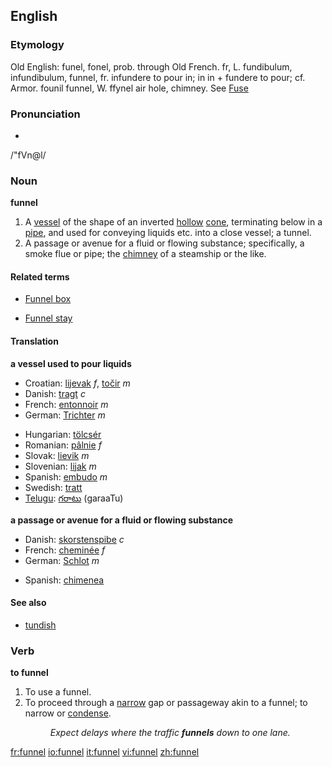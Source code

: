==English==
===Etymology===
Old English: funel, fonel, prob. through Old French. fr, L.
fundibulum, infundibulum, funnel, fr. infundere to pour in;
in in + fundere to pour; cf. Armor. founil funnel, W. ffynel
air hole, chimney. See [[fuse|Fuse]]

===Pronunciation===
*{{audio|en-us-funnel.ogg|Audio (US)}}
/"fVn@l/

===Noun===
'''funnel'''

#A [[vessel]] of the shape of an inverted [[hollow]] [[cone]], terminating below in a [[pipe]], and used for conveying liquids etc. into a close vessel; a tunnel.
#A passage or avenue for a fluid or flowing substance; specifically, a smoke flue or pipe; the [[chimney]] of a steamship or the like.

====Related terms====
*[[Funnel box]] 
<!-- (Mining), an apparatus for collecting finely
   crushed ore from water. --Knight.
-->
*[[Funnel stay]]
<!-- (Naut.), one of the ropes or rods steadying a
   steamer's funnel.-->

====Translation====
'''a vessel used to pour liquids'''
{{top}}
*Croatian: [[lijevak]] ''f'', [[točir]] ''m''
*Danish: [[tragt]] ''c''
*French: [[entonnoir]] ''m''
*German: [[Trichter]] ''m''
{{mid}}
*Hungarian: [[tölcsér]]
*Romanian: [[pâlnie]] ''f''
*Slovak: [[lievik]] ''m''
*Slovenian: [[lijak]] ''m''
*Spanish: [[embudo]] ''m''
*Swedish: [[tratt]] {{c}}
*[[Telugu]]: [[గరాటు]] (garaaTu)
{{bottom}}

'''a passage or avenue for a fluid or flowing substance'''
{{top}}
*Danish: [[skorstenspibe]] ''c''
*French: [[cheminée]] ''f''
*German: [[Schlot]] ''m''
{{mid}}
*Spanish: [[chimenea]]
{{bottom}}

====See also====
*[[tundish]]

===Verb===
'''to funnel'''
#To use a funnel.
#To proceed through a [[narrow]] gap or passageway akin to a funnel; to narrow or [[condense]].
#:''Expect delays where the traffic '''funnels''' down to one lane.''

[[fr:funnel]]
[[io:funnel]]
[[it:funnel]]
[[vi:funnel]]
[[zh:funnel]]